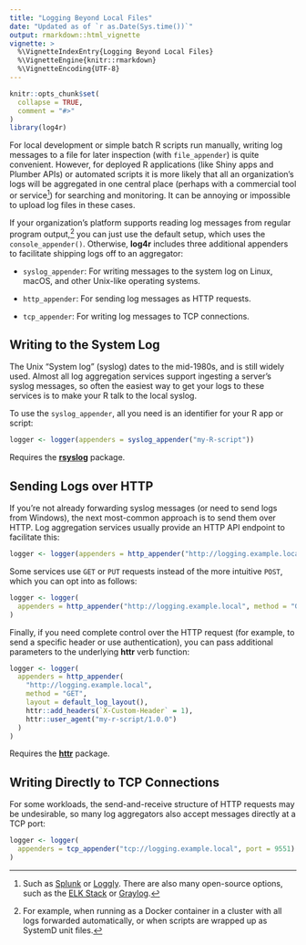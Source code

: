 ```yaml
---
title: "Logging Beyond Local Files"
date: "Updated as of `r as.Date(Sys.time())`"
output: rmarkdown::html_vignette
vignette: >
  %\VignetteIndexEntry{Logging Beyond Local Files}
  %\VignetteEngine{knitr::rmarkdown}
  %\VignetteEncoding{UTF-8}
---
```


```r
knitr::opts_chunk$set(
  collapse = TRUE,
  comment = "#>"
)
library(log4r)
```

For local development or simple batch R scripts run manually, writing log
messages to a file for later inspection (with `file_appender`) is quite
convenient. However, for deployed R applications (like Shiny apps and Plumber
APIs) or automated scripts it is more likely that all an organization's logs
will be aggregated in one central place (perhaps with a commercial tool or
service[^1]) for searching and monitoring. It can be annoying or impossible to
upload log files in these cases.

If your organization's platform supports reading log messages from regular
program output,[^2] you can just use the default setup, which uses the
`console_appender()`. Otherwise, **log4r** includes three additional appenders
to facilitate shipping logs off to an aggregator:

* `syslog_appender`: For writing messages to the system log on Linux, macOS, and
  other Unix-like operating systems.

* `http_appender`: For sending log messages as HTTP requests.

* `tcp_appender`: For writing log messages to TCP connections.

## Writing to the System Log

The Unix "System log" (syslog) dates to the mid-1980s, and is still widely used.
Almost all log aggregation services support ingesting a server's syslog
messages, so often the easiest way to get your logs to these services is to make
your R talk to the local syslog.

To use the `syslog_appender`, all you need is an identifier for your R app or
script:

```r
logger <- logger(appenders = syslog_appender("my-R-script"))
```

Requires the [**rsyslog**](https://cran.r-project.org/package=rsyslog) package.

## Sending Logs over HTTP

If you're not already forwarding syslog messages (or need to send logs from
Windows), the next most-common approach is to send them over HTTP. Log
aggregation services usually provide an HTTP API endpoint to facilitate this:

```r
logger <- logger(appenders = http_appender("http://logging.example.local"))
```

Some services use `GET` or `PUT` requests instead of the more intuitive `POST`,
which you can opt into as follows:

```r
logger <- logger(
  appenders = http_appender("http://logging.example.local", method = "GET")
)
```

Finally, if you need complete control over the HTTP request (for example, to
send a specific header or use authentication), you can pass additional
parameters to the underlying **httr** verb function:

```r
logger <- logger(
  appenders = http_appender(
    "http://logging.example.local",
    method = "GET",
    layout = default_log_layout(),
    httr::add_headers(`X-Custom-Header` = 1),
    httr::user_agent("my-r-script/1.0.0")
  )
)
```


Requires the [**httr**](https://cran.r-project.org/package=httr) package.

## Writing Directly to TCP Connections

For some workloads, the send-and-receive structure of HTTP requests may be
undesirable, so many log aggregators also accept messages directly at a TCP
port:

```r
logger <- logger(
  appenders = tcp_appender("tcp://logging.example.local", port = 9551)
)
```

[^1]: Such as [Splunk](https://www.splunk.com/) or
      [Loggly](https://www.loggly.com/solution/log-management/). There are also
      many open-source options, such as the [ELK
      Stack](https://www.elastic.co/elastic-stack/) or
      [Graylog](https://graylog.org/).

[^2]: For example, when running as a Docker container in a cluster with all logs
forwarded automatically, or when scripts are wrapped up as SystemD unit files.
